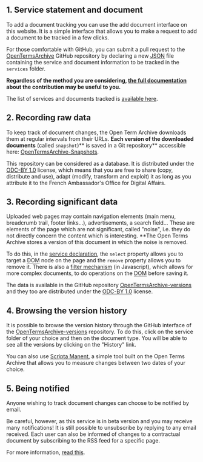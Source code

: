 ## 1. Service statement and document

To add a document tracking you can use <Link href="/contribute">the add document interface</Link> on this website. It is a simple interface that allows you to make a request to add a document to be tracked in a few clicks.

For those comfortable with GitHub, you can submit a pull request to the [OpenTermsArchive](https://github.com/ambanum/OpenTermsArchive) GitHub repository by declaring a new <abbr title="JavaScript Object Notation">JSON</abbr> file containing the service and document information to be tracked in the `services` folder.

**Regardless of the method you are considering, [the full documentation](https://github.com/ambanum/OpenTermsArchive/blob/master/CONTRIBUTING.md) about the contribution may be useful to you.**

The list of services and documents tracked is [available here](https://github.com/ambanum/OpenTermsArchive/tree/master/services).

## 2. Recording raw data

To keep track of document changes, the Open Term Archive downloads them at regular intervals from their URLs. **Each version of the downloaded documents** (called `snapshot`)** is saved in a Git repository** accessible here: [OpenTermsArchive-Snapshots](https://github.com/ambanum/OpenTermsArchive-snapshots).

This repository can be considered as a database. It is distributed under the [ODC-BY 1.0](https://opendatacommons.org/licenses/by/1-0/) license, which means that you are free to share (copy, distribute and use), adapt (modify, transform and exploit) it as long as you attribute it to the French Ambassador's Office for Digital Affairs.

## 3. Recording significant data

Uploaded web pages may contain navigation elements (main menu, breadcrumb trail, footer links...), advertisements, a search field... These are elements of the page which are not significant, called "noise", i.e. they do not directly concern the content which is interesting. \*\*The Open Terms Archive stores a version of this document in which the noise is removed.

To do this, in the [service declaration](https://github.com/ambanum/OpenTermsArchive/blob/master/CONTRIBUTING.md#tracking-new-documents), the `select` property allows you to target a <abbr title="Document Object Model">DOM</abbr> node on the page and the `remove` property allows you to remove it. There is also a [filter mechanism](https://github.com/ambanum/OpenTermsArchive/blob/master/CONTRIBUTING.md#filter) (in Javascript), which allows for more complex documents, to do operations on the <abbr title="Document Object Model">DOM</abbr> before saving it.

The data is available in the GitHub repository [OpenTermsArchive-versions](https://github.com/ambanum/OpenTermsArchive-versions) and they too are distributed under the [ODC-BY 1.0](https://opendatacommons.org/licenses/by/1-0/) license.

## 4. Browsing the version history

It is possible to browse the version history through the GitHub interface of the [OpenTermsArchive-versions](https://github.com/ambanum/OpenTermsArchive-versions/) repository. To do this, click on the service folder of your choice and then on the document type. You will be able to see all the versions by clicking on the "History" link.

<!--- Add an animated GIF of the process -->

You can also use [Scripta Manent](https://disinfo.quaidorsay.fr/fr/open-terms-archive/scripta-manent), a simple tool built on the Open Terms Archive that allows you to measure changes between two dates of your choice.

## 5. Being notified

Anyone wishing to track document changes can choose to be notified by email.

Be careful, however, as this service is in beta version and you may receive many notifications! It is still possible to unsubscribe by replying to any email received. Each user can also be informed of changes to a contractual document by subscribing to the RSS feed for a specific page.

For more information, [read this](https://github.com/ambanum/OpenTermsArchive#be-notified).
